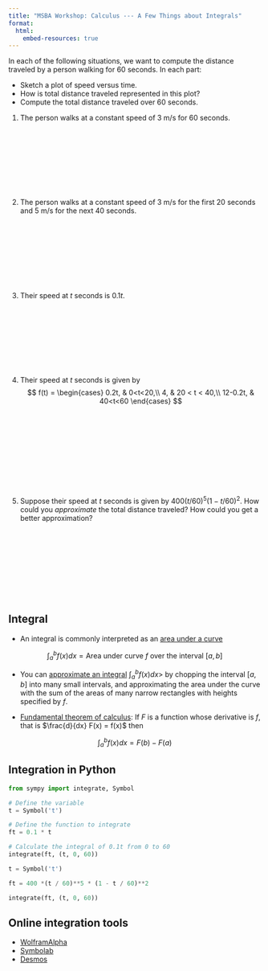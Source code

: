 ```yaml
---
title: "MSBA Workshop: Calculus --- A Few Things about Integrals"
format:
  html:
    embed-resources: true
---
```


In each of the following situations, we want to compute the distance traveled by a person walking for 60 seconds.
In each part:

-   Sketch a plot of speed versus time.
-   How is total distance traveled represented in this plot?
-   Compute the total distance traveled over 60 seconds.

1.  The person walks at a constant speed of 3 m/s for 60 seconds.
<div style="height: 4cm;"></div>

2.  The person walks at a constant speed of 3 m/s for the first 20 seconds and 5 m/s for the next 40 seconds. 
<div style="height: 4cm;"></div>

3.  Their speed at $t$ seconds is $0.1t$.
<div style="height: 4cm;"></div>

4.  Their speed at $t$ seconds is given by
$$
f(t) = 
\begin{cases}
0.2t, & 0<t<20,\\
4, & 20 < t < 40,\\
12-0.2t, & 40<t<60
\end{cases}
$$

<div style="height: 4cm;"></div>

5.  Suppose their speed at $t$ seconds is given by $400(t/60)^5(1-t/60)^2$.
How could you *approximate* the total distance traveled?
How could you get a better approximation?
<div style="height: 4cm;"></div>


## Integral

-   An integral is commonly interpreted as an [area under a curve](https://www.google.com/search?sca_esv=b510d2a75869389b&rlz=1C1GCEA_enUS1148US1148&sxsrf=AE3TifOiQiJ7QcRUDyU5QrhVlEBUeQmH5g:1755103094426&udm=2&fbs=AIIjpHxU7SXXniUZfeShr2fp4giZ1Y6MJ25_tmWITc7uy4KIeoJTKjrFjVxydQWqI2NcOha3O1YqG67F0QIhAOFN_ob1yXos5K_Qo9Tq-0cVPzex8akBC0YDCZ6Kdb3tXvKc6RFFaJZ5G23Reu3aSyxvn2qD41n-47oj-b-f0NcRPP5lz0IcnVzj2DIj_DMpoDz5XbfZAMcEl5-58jjbkgCC_7e4L5AEDQ&q=integral+as+area+under+the+curve&sa=X&ved=2ahUKEwjo-vLDnIiPAxWPFjQIHV4CABsQtKgLegQIERAB&biw=1920&bih=945&dpr=1)

$$
\int_a^b f(x) dx = \text{Area under curve $f$ over the interval $[a, b]$}
$$

-   You can [approximate an integral](https://en.wikipedia.org/wiki/Riemann_sum#Connection_with_integration) $\int_a^b f(x) dx$> by chopping the interval $[a, b]$ into many small intervals, and approximating the area under the curve with the sum of the areas of many narrow rectangles with heights specified by $f$.

-   [Fundamental theorem of calculus](https://www.youtube.com/watch?v=rfG8ce4nNh0): If $F$ is a function whose derivative is $f$, that is $\frac{d}{dx} F(x) = f(x)$ then

$$
\int_a^b f(x)dx = F(b) - F(a)
$$


## Integration in Python

```python
from sympy import integrate, Symbol

# Define the variable
t = Symbol('t')

# Define the function to integrate
ft = 0.1 * t

# Calculate the integral of 0.1t from 0 to 60
integrate(ft, (t, 0, 60))

```

```python
t = Symbol('t')

ft = 400 *(t / 60)**5 * (1 - t / 60)**2

integrate(ft, (t, 0, 60))
```


## Online integration tools

-   [WolframAlpha](https://www.wolframalpha.com/calculators/integral-calculator?src=google&388=&gad_source=1&gad_campaignid=6479022389&gbraid=0AAAAAD032FmLiBFsBcYGNkroOhP5SJLlQ&gclid=Cj0KCQjwqebEBhD9ARIsAFZMbfwQ47v7QiJUcPv3oii4IQLTcsHpnP04H7O2j92dzwMu7jiUSjfk_90aAn08EALw_wcB)
-   [Symbolab](https://www.symbolab.com/solver/integral-calculator)
-   [Desmos](https://www.desmos.com/calculator/zv8ghd2hsj)


